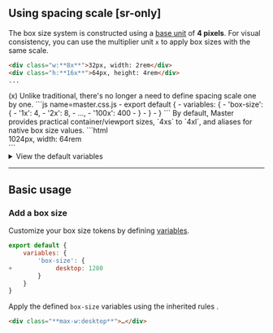 ## Using spacing scale [sr-only]
The box size system is constructed using a [base unit](/docs/configuration#baseunit) of **4 pixels**. For visual consistency, you can use the multiplier unit `x` to apply box sizes with the same scale.
```html
<div class="w:**8x**">32px, width: 2rem</div>
<div class="h:**16x**">64px, height: 4rem</div>
...
```
<Reference />
(x) Unlike traditional, there's no longer a need to define spacing scale one by one.
```js name=master.css.js
- export default {
-     variables: {
-         'box-size': {
-             '1x': 4,
-             '2x': 8,
-             ...,
-             '100x': 400
-         }
-     }
- }
```
By default, Master provides practical container/viewport sizes, `4xs` to `4xl`, and aliases for native box size values.
```html
<div class="**w:md**">1024px, width: 64rem</div>
```
<details>
    <summary>View the default variables</summary>
    <div>
        <Code lang="js">
            {JSON.stringify(require('@master/css').variables['box-size'], null, 4)}
        </Code>
    </div>
</details>

---

## Basic usage
### Add a box size
Customize your box size tokens by defining [variables](/docs/variables).
```js name=master.css.js
export default {
    variables: {
        'box-size': {
+            desktop: 1280
        }
    }
}
```
Apply the defined `box-size` variables using the inherited rules <Heirs />.
```html
<div class="**max-w:desktop**">…</div>
```